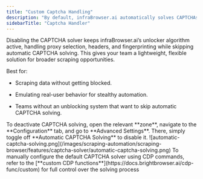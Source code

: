 ```yaml
---
title: "Custom Captcha Handling"
description: "By default, infraBrowser.ai automatically solves CAPTCHAs as part of its proxy unblocking system, ensuring seamless requests."
sidebarTitle: "Captcha Handler"
---
```


Disabling the CAPTCHA solver keeps infraBrowser.ai’s unlocker algorithm active, handling proxy selection, headers, and fingerprinting while skipping automatic CAPTCHA solving. This gives your team a lightweight, flexible solution for broader scraping opportunities.

Best for:

* Scraping data without getting blocked.

* Emulating real-user behavior for stealthy automation.

* Teams without an unblocking system that want to skip automatic CAPTCHA solving.

<Accordion title="How to start?">
  To deactivate CAPTCHA solving, open the relevant **zone**, navigate to the **Configuration** tab, and go to **Advanced Settings**. There, simply toggle off **Automatic CAPTCHA Solving** to disable it.

  <Frame>
    ![automatic-captcha-solving.png](/images/scraping-automation/scraping-browser/features/captcha-solver/automatic-captcha-solving.png)
  </Frame>
</Accordion>

<Note>
  To manually configure the default CAPTCHA solver using CDP commands, refer to the [**custom CDP functions**](https://docs.brightbrowser.ai/cdp-func/custom) for full control over the solving process
</Note>